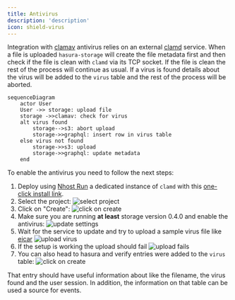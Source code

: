 ```yaml
---
title: Antivirus
description: 'description'
icon: shield-virus
---
```


Integration with [clamav](https://www.clamav.net) antivirus relies on an external [clamd](https://docs.clamav.net/manual/Usage/Scanning.html#clamd) service. When a file is uploaded `hasura-storage` will create the file metadata first and then check if the file is clean with `clamd` via its TCP socket. If the file is clean the rest of the process will continue as usual. If a virus is found details about the virus will be added to the `virus` table and the rest of the process will be aborted.

``` mermaid
sequenceDiagram
    actor User
    User ->> storage: upload file
    storage ->>clamav: check for virus
    alt virus found
        storage-->s3: abort upload
        storage->>graphql: insert row in virus table
    else virus not found
        storage->>s3: upload
        storage->>graphql: update metadata
    end

```

To enable the antivirus you need to follow the next steps:


1. Deploy using [Nhost Run](/run) a dedicated instance of `clamd` with this [one-click install link](https://app.nhost.io:/run-one-click-install?config=eyJuYW1lIjoiY2xhbWF2IiwiaW1hZ2UiOnsiaW1hZ2UiOiJkb2NrZXIuaW8vbmhvc3QvY2xhbWF2OjAuMS4xIn0sImNvbW1hbmQiOltdLCJyZXNvdXJjZXMiOnsiY29tcHV0ZSI6eyJjcHUiOjEwMDAsIm1lbW9yeSI6MjA0OH0sInN0b3JhZ2UiOltdLCJyZXBsaWNhcyI6MX0sImVudmlyb25tZW50IjpbXSwicG9ydHMiOlt7InBvcnQiOiIzMzEwIiwidHlwZSI6InRjcCIsInB1Ymxpc2giOmZhbHNlfV19).
2. Select the project:
![select project](/images/guides/storage/av_01.png)
3. Click on "Create":
![click on create](/images/guides/storage/av_02.png)
4. Make sure you are running **at least** storage version 0.4.0 and enable the antivirus:
![update settings](/images/guides/storage/av_03.png)
5. Wait for the service to update and try to upload a sample virus file like [eicar](https://www.eicar.org/download-anti-malware-testfile/)
![upload virus](/images/guides/storage/av_04.png)
6. If the setup is working the upload should fail
![upload fails](/images/guides/storage/av_05.png)
7. You can also head to hasura and verify entries were added to the `virus` table:
![click on create](/images/guides/storage/av_06.png)

That entry should have useful information about like the filename, the virus found and the user session. In addition, the information on that table can be used a source for events.
